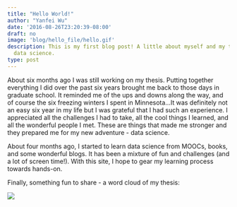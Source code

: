 ```yaml
---
title: "Hello World!"
author: "Yanfei Wu"
date: '2016-08-26T23:20:39-08:00'
draft: no
image: 'blog/hello_file/hello.gif'
description: This is my first blog post! A little about myself and my transition to
  data science.
type: post
---  
```


                                                  
                                                                                                


<!--more-->
About six months ago I was still working on my thesis. Putting together everything I did over the past six years brought me back to those days in graduate school. It reminded me of the ups and downs along the way, and of course the six freezing winters I spent in Minnesota...It was definitely not an easy six year in my life but I was grateful that I had such an experience. I appreciated all the challenges I had to take, all the cool things I learned, and all the wonderful people I met. These are things that made me stronger and they prepared me for my new adventure - data science.   

About four months ago, I started to learn data science from MOOCs, books, and some wonderful blogs. It has been a mixture of fun and challenges (and a lot of screen time!). With this site, I hope to gear my learning process towards hands-on. 

Finally, something fun to share - a word cloud of my thesis: 

<img src="../hello_file/thesis_wordcloud.png" class="img-responsive" style="display: block; margin: auto;" />